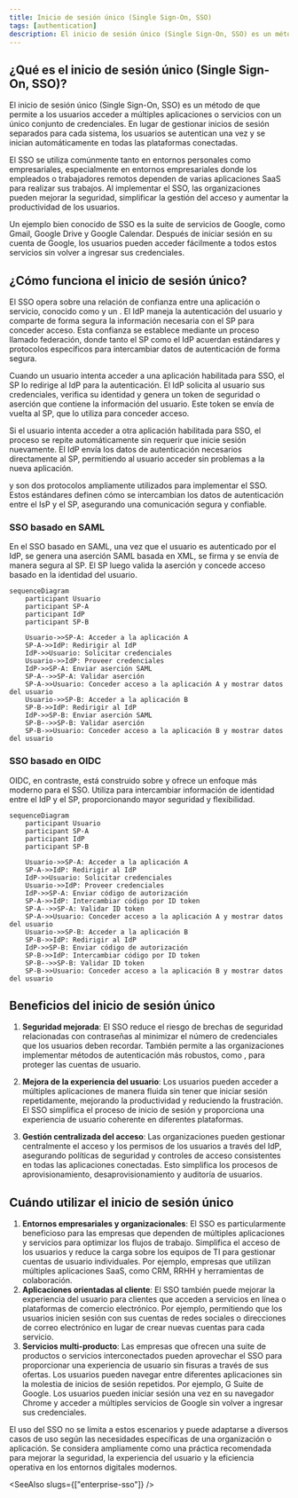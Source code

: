 ```yaml
---
title: Inicio de sesión único (Single Sign-On, SSO)
tags: [authentication]
description: El inicio de sesión único (Single Sign-On, SSO) es un método de autenticación que permite a los usuarios acceder a múltiples sistemas con un único conjunto de credenciales. Como un componente clave de los sistemas de gestión de identidad y acceso (IAM, Identity and Access Management), el SSO se utiliza ampliamente en aplicaciones y servicios modernos basados en la nube, simplificando el acceso del usuario y mejorando la seguridad.
---
```


## ¿Qué es el inicio de sesión único (Single Sign-On, SSO)?

El inicio de sesión único (Single Sign-On, SSO) es un método de <Ref slug="authentication" /> que permite a los usuarios acceder a múltiples aplicaciones o servicios con un único conjunto de credenciales. En lugar de gestionar inicios de sesión separados para cada sistema, los usuarios se autentican una vez y se inician automáticamente en todas las plataformas conectadas.

El SSO se utiliza comúnmente tanto en entornos personales como empresariales, especialmente en entornos empresariales donde los empleados o trabajadores remotos dependen de varias aplicaciones SaaS para realizar sus trabajos. Al implementar el SSO, las organizaciones pueden mejorar la seguridad, simplificar la gestión del acceso y aumentar la productividad de los usuarios.

Un ejemplo bien conocido de SSO es la suite de servicios de Google, como Gmail, Google Drive y Google Calendar. Después de iniciar sesión en su cuenta de Google, los usuarios pueden acceder fácilmente a todos estos servicios sin volver a ingresar sus credenciales.

## ¿Cómo funciona el inicio de sesión único?

El SSO opera sobre una relación de confianza entre una aplicación o servicio, conocido como <Ref slug="service-provider" /> y un <Ref slug="identity-provider" />. El IdP maneja la autenticación del usuario y comparte de forma segura la información necesaria con el SP para conceder acceso. Esta confianza se establece mediante un proceso llamado federación, donde tanto el SP como el IdP acuerdan estándares y protocolos específicos para intercambiar datos de autenticación de forma segura.

Cuando un usuario intenta acceder a una aplicación habilitada para SSO, el SP lo redirige al IdP para la autenticación. El IdP solicita al usuario sus credenciales, verifica su identidad y genera un token de seguridad o aserción que contiene la información del usuario. Este token se envía de vuelta al SP, que lo utiliza para conceder acceso.

Si el usuario intenta acceder a otra aplicación habilitada para SSO, el proceso se repite automáticamente sin requerir que inicie sesión nuevamente. El IdP envía los datos de autenticación necesarios directamente al SP, permitiendo al usuario acceder sin problemas a la nueva aplicación.

<Ref slug="saml" /> y <Ref slug="openid-connect" /> son dos protocolos ampliamente utilizados para implementar el SSO. Estos estándares definen cómo se intercambian los datos de autenticación entre el IsP y el SP, asegurando una comunicación segura y confiable.

### SSO basado en SAML

En el SSO basado en SAML, una vez que el usuario es autenticado por el IdP, se genera una aserción SAML basada en XML, se firma y se envía de manera segura al SP. El SP luego valida la aserción y concede acceso basado en la identidad del usuario.

```mermaid
sequenceDiagram
    participant Usuario
    participant SP-A
    participant IdP
    participant SP-B

    Usuario->>SP-A: Acceder a la aplicación A
    SP-A->>IdP: Redirigir al IdP
    IdP->>Usuario: Solicitar credenciales
    Usuario->>IdP: Proveer credenciales
    IdP->>SP-A: Enviar aserción SAML
    SP-A-->>SP-A: Validar aserción
    SP-A->>Usuario: Conceder acceso a la aplicación A y mostrar datos del usuario
    Usuario->>SP-B: Acceder a la aplicación B
    SP-B->>IdP: Redirigir al IdP
    IdP->>SP-B: Enviar aserción SAML
    SP-B-->>SP-B: Validar aserción
    SP-B->>Usuario: Conceder acceso a la aplicación B y mostrar datos del usuario
```

### SSO basado en OIDC

OIDC, en contraste, está construido sobre <Ref slug="oauth-2.0" /> y ofrece un enfoque más moderno para el SSO. Utiliza <Ref slug="jwt" /> para intercambiar información de identidad entre el IdP y el SP, proporcionando mayor seguridad y flexibilidad.

```mermaid
sequenceDiagram
    participant Usuario
    participant SP-A
    participant IdP
    participant SP-B

    Usuario->>SP-A: Acceder a la aplicación A
    SP-A->>IdP: Redirigir al IdP
    IdP->>Usuario: Solicitar credenciales
    Usuario->>IdP: Proveer credenciales
    IdP->>SP-A: Enviar código de autorización
    SP-A->>IdP: Intercambiar código por ID token
    SP-A-->>SP-A: Validar ID token
    SP-A->>Usuario: Conceder acceso a la aplicación A y mostrar datos del usuario
    Usuario->>SP-B: Acceder a la aplicación B
    SP-B->>IdP: Redirigir al IdP
    IdP->>SP-B: Enviar código de autorización
    SP-B->>IdP: Intercambiar código por ID token
    SP-B-->>SP-B: Validar ID token
    SP-B->>Usuario: Conceder acceso a la aplicación B y mostrar datos del usuario
```

## Beneficios del inicio de sesión único

1. **Seguridad mejorada**: El SSO reduce el riesgo de brechas de seguridad relacionadas con contraseñas al minimizar el número de credenciales que los usuarios deben recordar. También permite a las organizaciones implementar métodos de autenticación más robustos, como <Ref slug="mfa" />, para proteger las cuentas de usuario.

2. **Mejora de la experiencia del usuario**: Los usuarios pueden acceder a múltiples aplicaciones de manera fluida sin tener que iniciar sesión repetidamente, mejorando la productividad y reduciendo la frustración. El SSO simplifica el proceso de inicio de sesión y proporciona una experiencia de usuario coherente en diferentes plataformas.

3. **Gestión centralizada del acceso**: Las organizaciones pueden gestionar centralmente el acceso y los permisos de los usuarios a través del IdP, asegurando políticas de seguridad y controles de acceso consistentes en todas las aplicaciones conectadas. Esto simplifica los procesos de aprovisionamiento, desaprovisionamiento y auditoría de usuarios.

## Cuándo utilizar el inicio de sesión único

1. **Entornos empresariales y organizacionales**: El SSO es particularmente beneficioso para las empresas que dependen de múltiples aplicaciones y servicios para optimizar los flujos de trabajo. Simplifica el acceso de los usuarios y reduce la carga sobre los equipos de TI para gestionar cuentas de usuario individuales. Por ejemplo, empresas que utilizan múltiples aplicaciones SaaS, como CRM, RRHH y herramientas de colaboración.
2. **Aplicaciones orientadas al cliente**: El SSO también puede mejorar la experiencia del usuario para clientes que acceden a servicios en línea o plataformas de comercio electrónico. Por ejemplo, permitiendo que los usuarios inicien sesión con sus cuentas de redes sociales o direcciones de correo electrónico en lugar de crear nuevas cuentas para cada servicio.
3. **Servicios multi-producto**: Las empresas que ofrecen una suite de productos o servicios interconectados pueden aprovechar el SSO para proporcionar una experiencia de usuario sin fisuras a través de sus ofertas. Los usuarios pueden navegar entre diferentes aplicaciones sin la molestia de inicios de sesión repetidos. Por ejemplo, G Suite de Google. Los usuarios pueden iniciar sesión una vez en su navegador Chrome y acceder a múltiples servicios de Google sin volver a ingresar sus credenciales.

El uso del SSO no se limita a estos escenarios y puede adaptarse a diversos casos de uso según las necesidades específicas de una organización o aplicación. Se considera ampliamente como una práctica recomendada para mejorar la seguridad, la experiencia del usuario y la eficiencia operativa en los entornos digitales modernos.

<SeeAlso slugs={["enterprise-sso"]} />